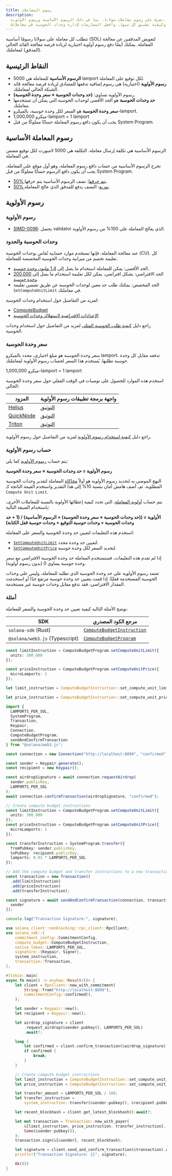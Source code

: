```yaml
---
title: رسوم المعاملات
description:
  تعرف على رسوم معاملات سولانا، بما في ذلك الرسوم الأساسية ورسوم الأولوية،
  وكيفية تطبيق كل منها، وأفضل الممارسات لإدارة وحدات الحوسبة في معاملاتك.
---
```


تتطلب كل معاملة على سولانا رسومًا أساسية (SOL) لتعويض المدققين عن معالجة
المعاملة. يمكنك أيضًا دفع رسوم أولوية اختيارية لزيادة فرصة معالجة القائد الحالي
(المدقق) لمعاملتك.

## النقاط الرئيسية

- **الرسوم الأساسية** للمعاملة هي 5000 lamport لكل توقيع على المعاملة.
- **رسوم الأولوية** (اختيارية) هي رسوم إضافية تدفعها للمصادق لزيادة فرصة معالجة
  قائد الشبكة الحالي لمعاملتك.
- رسوم الأولوية تساوي: **(حد وحدات الحوسبة × سعر وحدة الحوسبة)**.
- **حد وحدات الحوسبة** هو الحد الأقصى لوحدات الحوسبة التي يمكن أن تستخدمها
  معاملتك.
- **سعر وحدة الحوسبة** هو السعر لكل وحدة حوسبة، بالميكرو-lamport.
- 1,000,000 ميكرو-lamport = 1 lamport
- يجب أن يكون دافع رسوم المعاملة حسابًا مملوكًا من قبل System Program.

## رسوم المعاملة الأساسية

الرسوم الأساسية هي تكلفة إرسال معاملة. التكلفة هي 5000 لامبورت لكل توقيع مضمن في
المعاملة.

تخرج الرسوم الأساسية من حساب دافع رسوم المعاملة، وهو أول موقع على المعاملة. يجب
أن يكون دافع الرسوم حسابًا مملوكًا من قبل System Program.

- [50% يتم حرقها](https://github.com/anza-xyz/agave/blob/v2.1.13/sdk/fee-calculator/src/lib.rs#L70):
  نصف الرسوم الأساسية يتم حرقها.
- [50% توزيع](https://github.com/anza-xyz/agave/blob/e621336acad4f5d6e5b860eaa1b074b01c99253c/runtime/src/bank/fee_distribution.rs#L58-L62):
  النصف يدفع للمدقق الذي عالج المعاملة.

## رسوم الأولوية

### رسوم الأولوية

- [SIMD-0096](https://github.com/solana-foundation/solana-improvement-documents/blob/main/proposals/0096-reward-collected-priority-fee-in-entirety.md):
  يحصل validator الذي يعالج المعاملة على 100% من رسوم الأولوية.

### وحدات الحوسبة والحدود

عند معالجة المعاملة، فإنها تستخدم موارد حسابية تُقاس بوحدات الحوسبة (CU). كل
تعليمة تخصم من ميزانية وحدات الحوسبة المخصصة للمعاملة.

- الحد الأقصى: يمكن للمعاملة استخدام ما يصل إلى
  [1.4 مليون وحدة حوسبة](https://github.com/anza-xyz/agave/blob/v2.1.13/compute-budget/src/compute_budget_limits.rs#L14).
- الحد الافتراضي: بشكل افتراضي، يمكن لكل تعليمة استخدام ما يصل إلى
  [200,000 وحدة حوسبة](https://github.com/anza-xyz/agave/blob/v2.1.13/compute-budget/src/compute_budget_limits.rs#L10).
- الحد المخصص: يمكنك طلب حد معين لوحدات الحوسبة عن طريق تضمين تعليمة
  `SetComputeUnitLimit` في معاملتك.

لمزيد من التفاصيل حول استخدام وحدات الحوسبة:

- [ComputeBudget](https://github.com/anza-xyz/agave/blob/v2.1.13/compute-budget/src/compute_budget.rs#L22-L130)
- [الإعدادات الافتراضية لاستهلاك وحدات الحوسبة](https://github.com/anza-xyz/agave/blob/v2.1.13/compute-budget/src/compute_budget.rs#L149-L197)

راجع دليل
[كيفية طلب الحوسبة المثلى](/developers/guides/advanced/how-to-request-optimal-compute)
لمزيد من التفاصيل حول استخدام وحدات الحوسبة.

### سعر وحدة الحوسبة

سعر وحدة الحوسبة هو مبلغ اختياري، محدد بالميكرو lamport، تدفعه مقابل كل وحدة
حوسبة تطلبها. يُستخدم هذا السعر لحساب رسوم الأولوية لمعاملتك.

<Callout>1,000,000 ميكرو-lamport = 1 lamport</Callout>

استخدم هذه الموارد للحصول على توصيات في الوقت الفعلي حول سعر وحدة الحوسبة
الحالي:

| المزود                                  | واجهة برمجة تطبيقات رسوم الأولوية                                           |
| --------------------------------------- | --------------------------------------------------------------------------- |
| [Helius](https://www.helius.dev/)       | [التوثيق](https://docs.helius.dev/solana-apis/priority-fee-api)             |
| [QuickNode](https://www.quicknode.com/) | [التوثيق](https://marketplace.quicknode.com/add-on/solana-priority-fee)     |
| [Triton](https://triton.one/)           | [التوثيق](https://docs.triton.one/chains/solana/improved-priority-fees-api) |

راجع دليل
[كيفية استخدام رسوم الأولوية](/developers/guides/advanced/how-to-use-priority-fees)
لمزيد من التفاصيل حول رسوم الأولوية.

### حساب رسوم الأولوية

يتم حساب
[رسوم الأولوية](https://github.com/anza-xyz/agave/blob/v2.2.14/compute-budget/src/compute_budget_limits.rs#L47-L48)
كما يلي:

**رسوم الأولوية = حد وحدات الحوسبة × سعر وحدة الحوسبة**

النهج الموصى به لتحديد رسوم الأولوية هو أولاً
[محاكاة](/developers/guides/advanced/how-to-request-optimal-compute) المعاملة
لتقدير وحدات الحوسبة المطلوبة. ثم، أضف هامش أمان بنسبة 10% إلى هذا التقدير
واستخدم القيمة الناتجة كـ `Compute Unit Limit`.

يتم حساب
[أولوية المعاملة](https://github.com/anza-xyz/agave/blob/v2.2.14/core/src/banking_stage/transaction_scheduler/receive_and_buffer.rs#L646)،
التي تحدد كيفية إعطائها الأولوية بالنسبة للمعاملات الأخرى، باستخدام الصيغة
التالية:

**الأولوية = ((حد وحدات الحوسبة × سعر وحدة الحوسبة) + الرسوم الأساسية) / (1 + حد
وحدات الحوسبة + وحدات حوسبة التوقيع + وحدات حوسبة قفل الكتابة)**

استخدم هذه التعليمات لتعيين حد وحدة الحوسبة والسعر على المعاملة:

- [`SetComputeUnitLimit`](https://github.com/anza-xyz/agave/blob/v2.1.13/sdk/src/compute_budget.rs#L42-L44)
  لتعيين حد وحدة محدد.
- [`SetComputeUnitPrice`](https://github.com/anza-xyz/agave/blob/v2.1.13/sdk/src/compute_budget.rs#L48-L50)
  لتحديد السعر لكل وحدة حوسبة.

<Callout>

إذا لم تقدم هذه التعليمات، فستستخدم المعاملة حد وحدة الحوسبة الافتراضي مع سعر
وحدة حوسبة يساوي 0 (بدون رسوم أولوية).

تعتمد رسوم الأولوية على حد وحدة الحوسبة الذي تطلبه للمعاملة، وليس على وحدات
الحوسبة المستخدمة فعليًا. إذا قمت بتعيين حد وحدة حوسبة مرتفع جدًا أو استخدمت
المقدار الافتراضي، فقد تدفع مقابل وحدات حوسبة غير مستخدمة.

</Callout>

### أمثلة

توضح الأمثلة التالية كيفية تعيين حد وحدة الحوسبة والسعر للمعاملة.

| SDK                            | مرجع الكود المصدري                                                                                                             |
| ------------------------------ | ------------------------------------------------------------------------------------------------------------------------------ |
| `solana-sdk` (Rust)            | [`ComputeBudgetInstruction`](https://github.com/anza-xyz/agave/blob/v2.1.13/sdk/src/compute_budget.rs#L17-L31)                 |
| `@solana/web3.js` (Typescript) | [`ComputeBudgetProgram`](https://github.com/solana-foundation/solana-web3.js/blob/v1.98.0/src/programs/compute-budget.ts#L218) |

<CodeTabs storage="compute-budget">

```ts !! title="Typescript"
const limitInstruction = ComputeBudgetProgram.setComputeUnitLimit({
  units: 300_000
});

const priceInstruction = ComputeBudgetProgram.setComputeUnitPrice({
  microLamports: 1
});
```

```rust !! title="Rust"
let limit_instruction = ComputeBudgetInstruction::set_compute_unit_limit(300_000);

let price_instruction = ComputeBudgetInstruction::set_compute_unit_price(1);
```

</CodeTabs>

<CodeTabs storage="compute-budget" flags="r">

```ts !! title="Typescript"
import {
  LAMPORTS_PER_SOL,
  SystemProgram,
  Transaction,
  Keypair,
  Connection,
  ComputeBudgetProgram,
  sendAndConfirmTransaction
} from "@solana/web3.js";

const connection = new Connection("http://localhost:8899", "confirmed");

const sender = Keypair.generate();
const recipient = new Keypair();

const airdropSignature = await connection.requestAirdrop(
  sender.publicKey,
  LAMPORTS_PER_SOL
);
await connection.confirmTransaction(airdropSignature, "confirmed");

// Create compute budget instructions
const limitInstruction = ComputeBudgetProgram.setComputeUnitLimit({
  units: 300_000
});
const priceInstruction = ComputeBudgetProgram.setComputeUnitPrice({
  microLamports: 1
});

const transferInstruction = SystemProgram.transfer({
  fromPubkey: sender.publicKey,
  toPubkey: recipient.publicKey,
  lamports: 0.01 * LAMPORTS_PER_SOL
});

// Add the compute budget and transfer instructions to a new transaction
const transaction = new Transaction()
  .add(limitInstruction)
  .add(priceInstruction)
  .add(transferInstruction);

const signature = await sendAndConfirmTransaction(connection, transaction, [
  sender
]);

console.log("Transaction Signature:", signature);
```

```rust !! title="Rust"
use solana_client::nonblocking::rpc_client::RpcClient;
use solana_sdk::{
    commitment_config::CommitmentConfig,
    compute_budget::ComputeBudgetInstruction,
    native_token::LAMPORTS_PER_SOL,
    signature::{Keypair, Signer},
    system_instruction,
    transaction::Transaction,
};

#[tokio::main]
async fn main() -> anyhow::Result<()> {
    let client = RpcClient::new_with_commitment(
        String::from("http://localhost:8899"),
        CommitmentConfig::confirmed(),
    );

    let sender = Keypair::new();
    let recipient = Keypair::new();

    let airdrop_signature = client
        .request_airdrop(&sender.pubkey(), LAMPORTS_PER_SOL)
        .await?;

    loop {
        let confirmed = client.confirm_transaction(&airdrop_signature).await?;
        if confirmed {
            break;
        }
    }

    // Create compute budget instructions
    let limit_instruction = ComputeBudgetInstruction::set_compute_unit_limit(300_000);
    let price_instruction = ComputeBudgetInstruction::set_compute_unit_price(1);

    let transfer_amount = LAMPORTS_PER_SOL / 100;
    let transfer_instruction =
        system_instruction::transfer(&sender.pubkey(), &recipient.pubkey(), transfer_amount);

    let recent_blockhash = client.get_latest_blockhash().await?;

    let mut transaction = Transaction::new_with_payer(
        &[limit_instruction, price_instruction, transfer_instruction],
        Some(&sender.pubkey()),
    );
    transaction.sign(&[&sender], recent_blockhash);

    let signature = client.send_and_confirm_transaction(&transaction).await?;
    println!("Transaction Signature: {}", signature);

    Ok(())
}
```

</CodeTabs>
